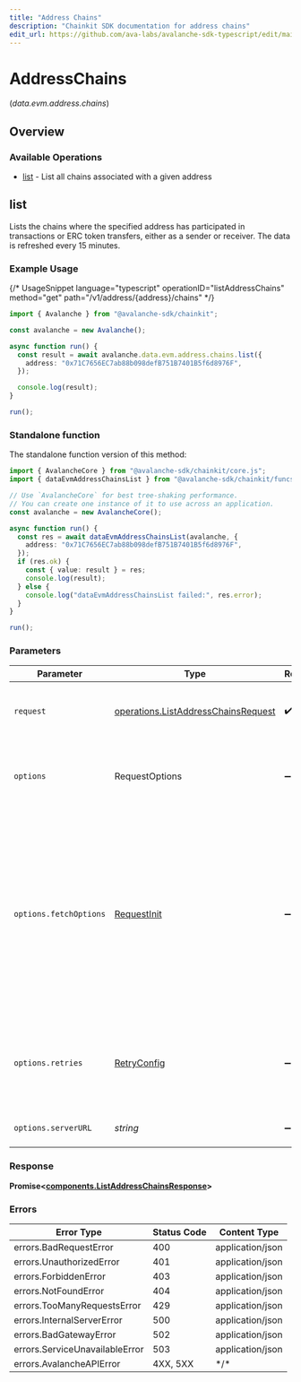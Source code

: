 ```yaml
---
title: "Address Chains"
description: "Chainkit SDK documentation for address chains"
edit_url: https://github.com/ava-labs/avalanche-sdk-typescript/edit/main/chainkit/docs/sdks/addresschains/README.md
---
```


# AddressChains
(*data.evm.address.chains*)

## Overview

### Available Operations

* [list](#list) - List all chains associated with a given address

## list

Lists the chains where the specified address has  participated in transactions or ERC token transfers,  either as a sender or receiver. The data is refreshed every 15  minutes.

### Example Usage

{/*  UsageSnippet language="typescript" operationID="listAddressChains" method="get" path="/v1/address/\{address\}/chains"  */}
```typescript
import { Avalanche } from "@avalanche-sdk/chainkit";

const avalanche = new Avalanche();

async function run() {
  const result = await avalanche.data.evm.address.chains.list({
    address: "0x71C7656EC7ab88b098defB751B7401B5f6d8976F",
  });

  console.log(result);
}

run();
```

### Standalone function

The standalone function version of this method:

```typescript
import { AvalancheCore } from "@avalanche-sdk/chainkit/core.js";
import { dataEvmAddressChainsList } from "@avalanche-sdk/chainkit/funcs/dataEvmAddressChainsList.js";

// Use `AvalancheCore` for best tree-shaking performance.
// You can create one instance of it to use across an application.
const avalanche = new AvalancheCore();

async function run() {
  const res = await dataEvmAddressChainsList(avalanche, {
    address: "0x71C7656EC7ab88b098defB751B7401B5f6d8976F",
  });
  if (res.ok) {
    const { value: result } = res;
    console.log(result);
  } else {
    console.log("dataEvmAddressChainsList failed:", res.error);
  }
}

run();
```

### Parameters

| Parameter                                                                                                                                                                      | Type                                                                                                                                                                           | Required                                                                                                                                                                       | Description                                                                                                                                                                    |
| ------------------------------------------------------------------------------------------------------------------------------------------------------------------------------ | ------------------------------------------------------------------------------------------------------------------------------------------------------------------------------ | ------------------------------------------------------------------------------------------------------------------------------------------------------------------------------ | ------------------------------------------------------------------------------------------------------------------------------------------------------------------------------ |
| `request`                                                                                                                                                                      | [operations.ListAddressChainsRequest](https://github.com/ava-labs/avalanche-sdk-typescript/blob/main/chainkit/models/operations/listaddresschainsrequest.md)                                                                                     | :heavy_check_mark:                                                                                                                                                             | The request object to use for the request.                                                                                                                                     |
| `options`                                                                                                                                                                      | RequestOptions                                                                                                                                                                 | :heavy_minus_sign:                                                                                                                                                             | Used to set various options for making HTTP requests.                                                                                                                          |
| `options.fetchOptions`                                                                                                                                                         | [RequestInit](https://developer.mozilla.org/en-US/docs/Web/API/Request/Request#options)                                                                                        | :heavy_minus_sign:                                                                                                                                                             | Options that are passed to the underlying HTTP request. This can be used to inject extra headers for examples. All `Request` options, except `method` and `body`, are allowed. |
| `options.retries`                                                                                                                                                              | [RetryConfig](https://github.com/ava-labs/avalanche-sdk-typescript/blob/main/chainkit/lib/utils/retryconfig.md)                                                                                                                                  | :heavy_minus_sign:                                                                                                                                                             | Enables retrying HTTP requests under certain failure conditions.                                                                                                               |
| `options.serverURL`                                                                                                                                                            | *string*                                                                                                                                                                       | :heavy_minus_sign:                                                                                                                                                             | An optional server URL to use.                                                                                                                                                 |

### Response

**Promise\<[components.ListAddressChainsResponse](https://github.com/ava-labs/avalanche-sdk-typescript/blob/main/chainkit/models/components/listaddresschainsresponse.md)\>**

### Errors

| Error Type                     | Status Code                    | Content Type                   |
| ------------------------------ | ------------------------------ | ------------------------------ |
| errors.BadRequestError         | 400                            | application/json               |
| errors.UnauthorizedError       | 401                            | application/json               |
| errors.ForbiddenError          | 403                            | application/json               |
| errors.NotFoundError           | 404                            | application/json               |
| errors.TooManyRequestsError    | 429                            | application/json               |
| errors.InternalServerError     | 500                            | application/json               |
| errors.BadGatewayError         | 502                            | application/json               |
| errors.ServiceUnavailableError | 503                            | application/json               |
| errors.AvalancheAPIError       | 4XX, 5XX                       | \*/\*                          |